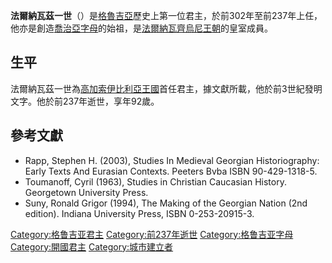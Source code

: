 {{Infobox royalty
| name = 法爾納瓦茲一世<br>{{lang|ka|ფარნავაზი}}
| title = 伊比利亚之王
| image = Pharnavaz I relief (2).jpg
| image_size = 270px 
| caption = 法爾納瓦茲一世的[[浮雕|浮雕]]
| succession   = [[高加索伊比利亞王國|伊比利亚之王]]
| reign = 前299年–前234年
| predecessor  = 
| successor =  [[紹爾瑪格一世|紹爾瑪格一世]]
| spouse = 
| issue = [[紹爾瑪格一世|紹爾瑪格一世]]
| house = 法爾納瓦齊烏尼王朝
| house-type = 王朝
| father = 
| mother = 
| birth_date = 前326年
| birth_place = [[卡特利|卡特利]][[姆茨赫塔|姆茨赫塔]]
| death_date = 前234年
| death_place = [[高加索伊比利亞王國|高加索伊比利亞王國]][[姆茨赫塔|姆茨赫塔]]
| religion = 
}}
'''法爾納瓦茲一世'''（{{lang-ka|ფარნავაზი}}）是[[格魯吉亞|格魯吉亞]]歷史上第一位君主，於前302年至前237年上任，他亦是創造[[喬治亞字母|喬治亞字母]]的始祖{{fact}}，是[[法爾納瓦齊烏尼王朝|法爾納瓦齊烏尼王朝]]的皇室成員。

== 生平 ==
法爾納瓦茲一世為[[高加索伊比利亞王國|高加索伊比利亞王國]]首任君主，據文獻所載，他於前3世紀發明文字{{fact}}。他於前237年逝世，享年92歲。

==參考文獻==
*Rapp, Stephen H. (2003), Studies In Medieval Georgian Historiography: Early Texts And Eurasian Contexts. Peeters Bvba ISBN 90-429-1318-5.
*Toumanoff, Cyril (1963), Studies in Christian Caucasian History. Georgetown University Press.
*Suny, Ronald Grigor (1994), The Making of the Georgian Nation (2nd edition). Indiana University Press, ISBN 0-253-20915-3.

{{start box}}
{{s-before|—}}
{{s-title|[[格魯吉亞君主列表|格魯吉亞君主]]|前302年-前237年}}
{{s-after|[[紹爾瑪格一世|紹爾瑪格一世]]}}
{{end box}}
{{君王小作品}}

[[Category:格鲁吉亚君主|Category:格鲁吉亚君主]]
[[Category:前237年逝世|Category:前237年逝世]]
[[Category:格鲁吉亚字母|Category:格鲁吉亚字母]]
[[Category:開國君主|Category:開國君主]]
[[Category:城市建立者|Category:城市建立者]]